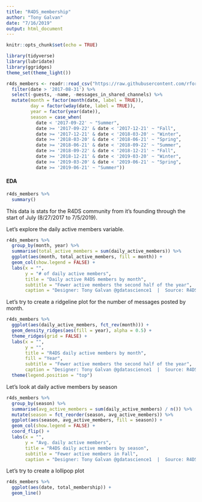 ```yaml
---
title: "R4DS_membership"
author: "Tony Galvan"
date: "7/16/2019"
output: html_document
---
```


```r
knitr::opts_chunk$set(echo = TRUE)
```

```r
library(tidyverse)
library(lubridate)
library(ggridges)
theme_set(theme_light())

r4ds_members <- readr::read_csv("https://raw.githubusercontent.com/rfordatascience/tidytuesday/master/data/2019/2019-07-16/r4ds_members.csv") %>%
  filter(date > '2017-08-31') %>%
  select(-guests, -name, -messages_in_shared_channels) %>%
  mutate(month = factor(month(date, label = TRUE)),
         day = factor(wday(date, label = TRUE)), 
         year = factor(year(date)),
         season = case_when(
           date < '2017-09-22' ~ "Summer",
           date >= '2017-09-22' & date < '2017-12-21' ~ "Fall",
           date >= '2017-12-21' & date < '2018-03-20' ~ "Winter",
           date >= '2018-03-20' & date < '2018-06-21' ~ "Spring",
           date >= '2018-06-21' & date < '2018-09-22' ~ "Summer",
           date >= '2018-09-22' & date < '2018-12-21' ~ "Fall",
           date >= '2018-12-21' & date < '2019-03-20' ~ "Winter",
           date >= '2019-03-20' & date < '2019-06-21' ~ "Spring",
           date >= '2019-06-21' ~ "Summer"))
```

#### EDA

```r
r4ds_members %>%
  summary()
```

This data is stats for the R4DS community from it's founding through the start of July (8/27/2017 to 7/5/2019).

Let's explore the daily active members variable.

```r
r4ds_members %>%
  group_by(month, year) %>%
  summarise(total_active_members = sum(daily_active_members)) %>%
  ggplot(aes(month, total_active_members, fill = month)) +
  geom_col(show.legend = FALSE) +
  labs(x = "",
       y = "# of daily active members",
       title = "Daily active R4DS members by month",
       subtitle = "Fewer active members the second half of the year",
       caption = "Designer: Tony Galvan @gdatascience1  |  Source: R4DS Slack")
```

Let's try to create a ridgeline plot for the number of messages posted by month.

```r
r4ds_members %>%
  ggplot(aes(daily_active_members, fct_rev(month))) + 
  geom_density_ridges(aes(fill = year), alpha = 0.5) + 
  theme_ridges(grid = FALSE) + 
  labs(x = "",
       y = "",
       title = "R4DS daily active members by month",
       fill = "Year",
       subtitle = "Fewer active members the second half of the year",
       caption = "Designer: Tony Galvan @gdatascience1  |  Source: R4DS Slack") +
  theme(legend.position = "top")
```

Let's look at daily active members by season

```r
r4ds_members %>%
  group_by(season) %>%
  summarise(avg_active_members = sum(daily_active_members) / n()) %>%
  mutate(season = fct_reorder(season, avg_active_members)) %>%
  ggplot(aes(season, avg_active_members, fill = season)) +
  geom_col(show.legend = FALSE) +
  coord_flip() + 
  labs(x = "",
       y = "Avg. daily active members",
       title = "R4DS daily active members by season",
       subtitle = "Fewer active members in Fall",
       caption = "Designer: Tony Galvan @gdatascience1  |  Source: R4DS Slack")
```

Let's try to create a lollipop plot

```r
r4ds_members %>%
  ggplot(aes(date, total_membership)) +
  geom_line()
```


